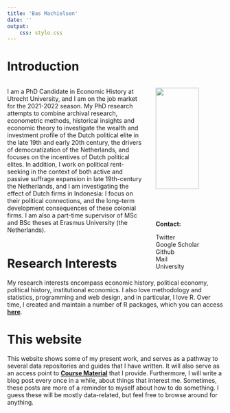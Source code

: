 ```yaml
---
title: 'Bas Machielsen'
date: ''
output:
    css: stylo.css
---
```


<link rel="stylesheet" href="https://cdnjs.cloudflare.com/ajax/libs/font-awesome/4.7.0/css/font-awesome.min.css">


# Introduction

:::: {style="display: grid; grid-template-columns: 2fr 1fr; grid-column-gap: 30px;"}

::: {}

I am a PhD Candidate in Economic History at Utrecht University, and I am on the job market for the 2021-2022 season. My PhD research attempts to combine archival research, econometric methods, historical insights and economic theory to investigate the wealth and investment profile of the Dutch political elite in the late 19th and early 20th century, the drivers of democratization of the Netherlands, and focuses on the incentives of Dutch political elites. In addition, I work on political rent-seeking in the context of both active and passive suffrage expansion in late 19th-century the Netherlands, and I am investigating the effect of Dutch firms in Indonesia: I focus on their political connections, and the long-term development consequences of these colonial firms. I am also a part-time supervisor of MSc and BSc theses at Erasmus University (the Netherlands). 

:::

::: {}

![](/basmachielsen.png){width=80%}

__Contact:__

<a href="http://www.twitter.com/basss92" class="fa fa-twitter"></a> Twitter  
<a href="#" class="fa fa-google"></a> Google Scholar  
<a href="http://www.github.com/basm92" class="fa fa-github"></a>  Github  
<a href="mailto:a.h.machielsen@uu.nl" class="fa fa-envelope"></a>  Mail  
<a href="https://www.uu.nl/staff/AHMachielsen/Profile" class="fa fa-globe"></a>  University

:::

::::

# Research Interests 

My research interests encompass economic history, political economy, political history, institutional economics. I also love methodology and statistics, programming and web design, and in particular, I love R. Over time, I created and maintain a number of R packages, which you can access [**here**](/packages). 


# This website

This website shows some of my present work, and serves as a pathway to several data repositories and guides that I have written. It will also serve as an access point to [**Course Material**](/classes) that I provide. Furthermore, I will write a blog post every once in a while, about things that interest me. Sometimes, these posts are more of a reminder to myself about how to do something. I guess these will be mostly data-related, but feel free to browse around for anything. 

